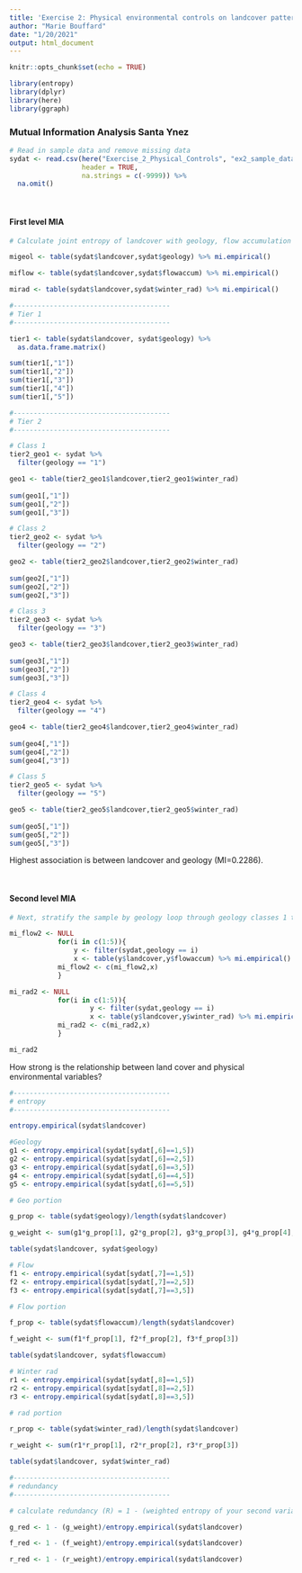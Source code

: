 ```yaml
---
title: 'Exercise 2: Physical environmental controls on landcover pattern'
author: "Marie Bouffard"
date: "1/20/2021"
output: html_document
---
```


```r
knitr::opts_chunk$set(echo = TRUE)

library(entropy)
library(dplyr)
library(here)
library(ggraph)

```

### Mutual Information Analysis Santa Ynez
```r

# Read in sample data and remove missing data
sydat <- read.csv(here("Exercise_2_Physical_Controls", "ex2_sample_data2.csv"), 
                  header = TRUE,
                  na.strings = c(-9999)) %>% 
  na.omit()

```
<br>

#### First level MIA

```r

# Calculate joint entropy of landcover with geology, flow accumulation and #winter insolation

migeol <- table(sydat$landcover,sydat$geology) %>% mi.empirical()

miflow <- table(sydat$landcover,sydat$flowaccum) %>% mi.empirical()

mirad <- table(sydat$landcover,sydat$winter_rad) %>% mi.empirical()

#---------------------------------------
# Tier 1
#---------------------------------------

tier1 <- table(sydat$landcover, sydat$geology) %>% 
  as.data.frame.matrix()

sum(tier1[,"1"])
sum(tier1[,"2"])
sum(tier1[,"3"])
sum(tier1[,"4"])
sum(tier1[,"5"])

#---------------------------------------
# Tier 2
#---------------------------------------

# Class 1
tier2_geo1 <- sydat %>% 
  filter(geology == "1")

geo1 <- table(tier2_geo1$landcover,tier2_geo1$winter_rad)
  
sum(geo1[,"1"])
sum(geo1[,"2"])
sum(geo1[,"3"])

# Class 2
tier2_geo2 <- sydat %>% 
  filter(geology == "2")

geo2 <- table(tier2_geo2$landcover,tier2_geo2$winter_rad)
  
sum(geo2[,"1"])
sum(geo2[,"2"])
sum(geo2[,"3"])

# Class 3
tier2_geo3 <- sydat %>% 
  filter(geology == "3")

geo3 <- table(tier2_geo3$landcover,tier2_geo3$winter_rad)
  
sum(geo3[,"1"])
sum(geo3[,"2"])
sum(geo3[,"3"])

# Class 4
tier2_geo4 <- sydat %>% 
  filter(geology == "4")

geo4 <- table(tier2_geo4$landcover,tier2_geo4$winter_rad)
  
sum(geo4[,"1"])
sum(geo4[,"2"])
sum(geo4[,"3"])

# Class 5
tier2_geo5 <- sydat %>% 
  filter(geology == "5")

geo5 <- table(tier2_geo5$landcover,tier2_geo5$winter_rad)
  
sum(geo5[,"1"])
sum(geo5[,"2"])
sum(geo5[,"3"])

```

Highest association is between landcover and geology (MI=0.2286).

<br>

#### Second level MIA
```r

# Next, stratify the sample by geology loop through geology classes 1 to 5, and calculate MI for flowaccum and winter_rad

mi_flow2 <- NULL
    		for(i in c(1:5)){
       			y <- filter(sydat,geology == i)
        		x <- table(y$landcover,y$flowaccum) %>% mi.empirical()
      		mi_flow2 <- c(mi_flow2,x)
    		}

mi_rad2 <- NULL
    		for(i in c(1:5)){
        			y <- filter(sydat,geology == i)
        			x <- table(y$landcover,y$winter_rad) %>% mi.empirical()
    		mi_rad2 <- c(mi_rad2,x)
    		}

mi_rad2

```

How strong is the relationship between land cover and physical environmental variables?

```r

#---------------------------------------
# entropy
#---------------------------------------

entropy.empirical(sydat$landcover)

#Geology
g1 <- entropy.empirical(sydat[sydat[,6]==1,5])
g2 <- entropy.empirical(sydat[sydat[,6]==2,5])
g3 <- entropy.empirical(sydat[sydat[,6]==3,5])
g4 <- entropy.empirical(sydat[sydat[,6]==4,5])
g5 <- entropy.empirical(sydat[sydat[,6]==5,5])

# Geo portion

g_prop <- table(sydat$geology)/length(sydat$landcover)

g_weight <- sum(g1*g_prop[1], g2*g_prop[2], g3*g_prop[3], g4*g_prop[4], g5*g_prop[5])

table(sydat$landcover, sydat$geology)

# Flow
f1 <- entropy.empirical(sydat[sydat[,7]==1,5])
f2 <- entropy.empirical(sydat[sydat[,7]==2,5])
f3 <- entropy.empirical(sydat[sydat[,7]==3,5])

# Flow portion

f_prop <- table(sydat$flowaccum)/length(sydat$landcover)

f_weight <- sum(f1*f_prop[1], f2*f_prop[2], f3*f_prop[3])

table(sydat$landcover, sydat$flowaccum)

# Winter rad
r1 <- entropy.empirical(sydat[sydat[,8]==1,5])
r2 <- entropy.empirical(sydat[sydat[,8]==2,5])
r3 <- entropy.empirical(sydat[sydat[,8]==3,5])

# rad portion

r_prop <- table(sydat$winter_rad)/length(sydat$landcover)

r_weight <- sum(r1*r_prop[1], r2*r_prop[2], r3*r_prop[3])

table(sydat$landcover, sydat$winter_rad)

#---------------------------------------
# redundancy
#---------------------------------------

# calculate redundancy (R) = 1 - (weighted entropy of your second variable)/(total entropy from your first variable)

g_red <- 1 - (g_weight)/entropy.empirical(sydat$landcover)

f_red <- 1 - (f_weight)/entropy.empirical(sydat$landcover)

r_red <- 1 - (r_weight)/entropy.empirical(sydat$landcover)

```
